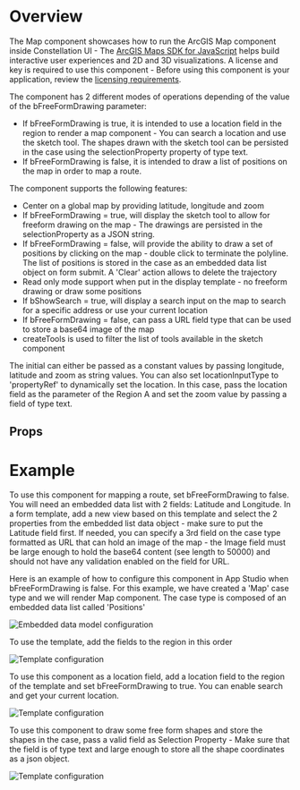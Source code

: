 
<Meta of={DemoStories} />

# Overview

The Map component showcases how to run the ArcGIS Map component inside Constellation UI - The [ArcGIS Maps SDK for JavaScript](https://developers.arcgis.com/javascript/latest/) helps build interactive user experiences and 2D and 3D visualizations.
A license and key is required to use this component - Before using this component is your application, review the [licensing requirements](https://developers.arcgis.com/javascript/latest/licensing/).

The component has 2 different modes of operations depending of the value of the bFreeFormDrawing parameter:

- If bFreeFormDrawing is true, it is intended to use a location field in the region to render a map component - You can search a location and use the sketch tool. The shapes drawn with the sketch tool can be persisted in the case using the selectionProperty property of type text.
- If bFreeFormDrawing is false, it is intended to draw a list of positions on the map in order to map a route.

The component supports the following features:

- Center on a global map by providing latitude, longitude and zoom
- If bFreeFormDrawing = true, will display the sketch tool to allow for freeform drawing on the map - The drawings are persisted in the selectionProperty as a JSON string.
- If bFreeFormDrawing = false, will provide the ability to draw a set of positions by clicking on the map - double click to terminate the polyline. The list of positions is stored in the case as an embedded data list object on form submit. A 'Clear' action allows to delete the trajectory
- Read only mode support when put in the display template - no freeform drawing or draw some positions
- If bShowSearch = true, will display a search input on the map to search for a specific address or use your current location
- If bFreeFormDrawing = false, can pass a URL field type that can be used to store a base64 image of the map
- createTools is used to filter the list of tools available in the sketch component

The initial can either be passed as a constant values by passing longitude, latitude and zoom as string values.
You can also set locationInputType to 'propertyRef' to dynamically set the location. In this case, pass the location field as the parameter of the Region A and set the zoom value by passing a field of type text.

<Primary />

## Props

<Controls />

# Example

To use this component for mapping a route, set bFreeFormDrawing to false. You will need an embedded data list with 2 fields: Latitude and Longitude. In a form template, add a new view based on this template and select the 2 properties
from the embedded list data object - make sure to put the Latitude field first. If needed, you can specify a 3rd field on the case type formatted as URL that can hold
an image of the map - the Image field must be large enough to hold the base64 content (see length to 50000) and should not have any validation enabled on the field for URL.

Here is an example of how to configure this component in App Studio when bFreeFormDrawing is false. For this example, we have created a 'Map' case type and we will render Map component.
The case type is composed of an embedded data list called 'Positions'

![Embedded data model configuration](Map_Configuration_1.png)

To use the template, add the fields to the region in this order

![Template configuration](Map_Configuration_2.png)

To use this component as a location field, add a location field to the region of the template and set bFreeFormDrawing to true. You can enable search and get your current location.

![Template configuration](Map_Configuration_3.png)

To use this component to draw some free form shapes and store the shapes in the case, pass a valid field as Selection Property - Make sure that the field is of type text and large enough to store all the shape coordinates as a json object.

![Template configuration](Map_Configuration_4.png)
